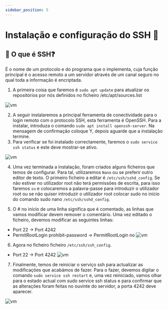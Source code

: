 ```yaml
---
sidebar_position: 5
---
```

# Instalação e configuração do SSH 📶

## 🧠 O que é SSH❓ 

É o nome de um protocolo e do programa que o implementa, cuja função principal é o acesso remoto a um servidor através de um canal seguro no qual toda a informação é encriptada.

1. A primeira coisa que faremos é `sudo apt update` para atualizar os repositórios por nós definidos no ficheiro /etc/apt/sources.list

![vm](./img/sudoup.png)

2. A seguir instalaremos a principal ferramenta de conectividade para o login remoto com o protocolo SSH, esta ferramenta é OpenSSH. Para a instalar, introduza o comando `sudo apt install openssh-server`. Na mensagem de confirmação coloque Y, depois aguarde que a instalação termine.
3. Para verificar se foi instalado correctamente, faremos o `sudo service ssh status` e este deve mostrar-se ativo.

![vm](./img/sshcheck.png)

4. Uma vez terminada a instalação, foram criados alguns ficheiros que temos de configurar. Para tal, utilizaremos `Nano` ou se preferir outro editor de texto. O primeiro ficheiro a editar é `/etc/ssh/sshd_config`. Se não estiver no utilizador root não terá permissões de escrita, para isso faremos `su` e colocaremos a palavra-passe para introduzir o utilizador root ou se não quiser introduzir o utilizador root colocar sudo no início do comando sudo nano `/etc/ssh/sshd_config`.

5. O # no início de uma linha significa que é comentado, as linhas que vamos modificar devem remover o comentário. Uma vez editado o ficheiro, devemos modificar as seguintes linhas:
- Port 22 -> Port 4242
- PermitRootLogin prohibit-password -> PermitRootLogin no
![vm](./img/port4242.png)

6. Agora no ficheiro ficheiro `/etc/ssh/ssh_config`. 
- Port 22 -> Port 4242
![vm](./img/ssh-conf2.png)

7. Finalmente, temos de reiniciar o serviço ssh para actualizar as modificações que acabámos de fazer. Para o fazer, devemos digitar o comando `sudo service ssh restart` e, uma vez reiniciado, vamos olhar para o estado actual com sudo service ssh status e para confirmar que as alterações foram feitas no ouvinte do servidor, a porta 4242 deve aparecer.

![vm](./img/sshrestart.png)